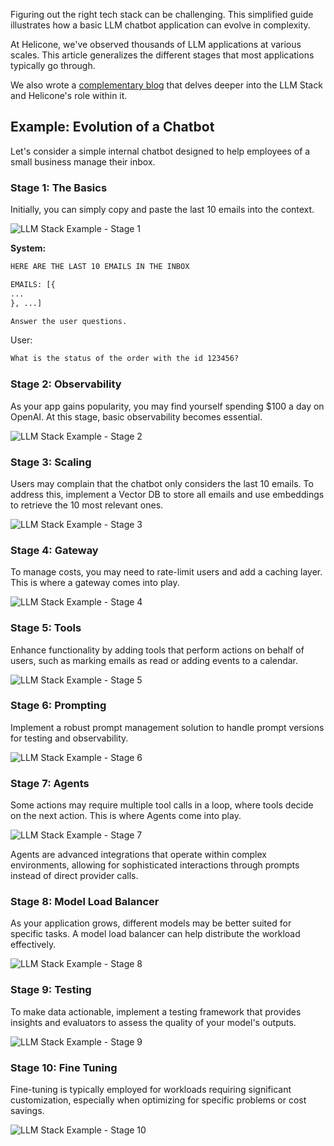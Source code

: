 Figuring out the right tech stack can be challenging. This simplified guide illustrates how a basic LLM chatbot application can evolve in complexity.

At Helicone, we've observed thousands of LLM applications at various scales. This article generalizes the different stages that most applications typically go through.

We also wrote a [complementary blog](/blog/llm-stack-guide) that delves deeper into the LLM Stack and Helicone's role within it.

## Example: Evolution of a Chatbot

Let's consider a simple internal chatbot designed to help employees of a small business manage their inbox.

### Stage 1: The Basics

Initially, you can simply copy and paste the last 10 emails into the context.

![LLM Stack Example - Stage 1](/static/pasted_images/llm-stack-ex-stage-1.png)

**System:**

```md
HERE ARE THE LAST 10 EMAILS IN THE INBOX

EMAILS: [{
...
}, ...]

Answer the user questions.
```

User:

```md
What is the status of the order with the id 123456?
```

### Stage 2: Observability

As your app gains popularity, you may find yourself spending $100 a day on OpenAI. At this stage, basic observability becomes essential.

![LLM Stack Example - Stage 2](/static/pasted_images/llm-stack-ex-stage-2.png)

### Stage 3: Scaling

Users may complain that the chatbot only considers the last 10 emails. To address this, implement a Vector DB to store all emails and use embeddings to retrieve the 10 most relevant ones.

![LLM Stack Example - Stage 3](/static/pasted_images/llm-stack-ex-stage-3.png)

### Stage 4: Gateway

To manage costs, you may need to rate-limit users and add a caching layer. This is where a gateway comes into play.

![LLM Stack Example - Stage 4](/static/pasted_images/llm-stack-ex-stage-4.png)

### Stage 5: Tools

Enhance functionality by adding tools that perform actions on behalf of users, such as marking emails as read or adding events to a calendar.

![LLM Stack Example - Stage 5](/static/pasted_images/llm-stack-ex-stage-5.png)

### Stage 6: Prompting

Implement a robust prompt management solution to handle prompt versions for testing and observability.

![LLM Stack Example - Stage 6](/static/pasted_images/llm-stack-ex-stage-6.png)

### Stage 7: Agents

Some actions may require multiple tool calls in a loop, where tools decide on the next action. This is where Agents come into play.

![LLM Stack Example - Stage 7](/static/pasted_images/llm-stack-ex-stage-7.png)

Agents are advanced integrations that operate within complex environments, allowing for sophisticated interactions through prompts instead of direct provider calls.

### Stage 8: Model Load Balancer

As your application grows, different models may be better suited for specific tasks. A model load balancer can help distribute the workload effectively.

![LLM Stack Example - Stage 8](/static/pasted_images/llm-stack-ex-stage-8.png)

### Stage 9: Testing

To make data actionable, implement a testing framework that provides insights and evaluators to assess the quality of your model's outputs.

![LLM Stack Example - Stage 9](/static/pasted_images/llm-stack-ex-stage-9.png)

### Stage 10: Fine Tuning

Fine-tuning is typically employed for workloads requiring significant customization, especially when optimizing for specific problems or cost savings.

![LLM Stack Example - Stage 10](/static/pasted_images/llm-stack-ex-stage-10.png)

